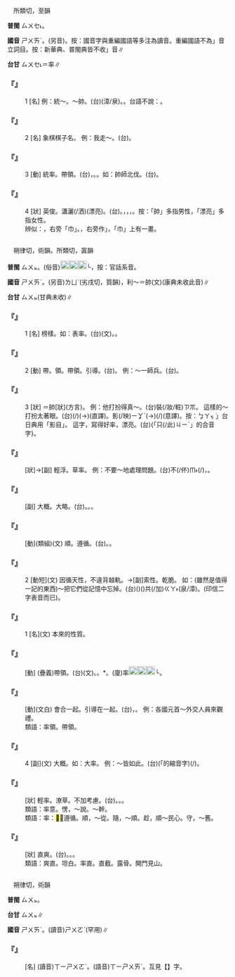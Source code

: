 
=={{ruby|帥|ㄕㄨㄞˋ}}==

　所類切，至韻

'''普閩''' <rt>ㄙㄨㆤ˪</rt>。

'''國音''' <rt>ㄕㄨㄞˋ</rt>。(另音){{ruby|(文)|ㄕㄨㄛˋ}}。按：國音字與重編國語等多注為讀音。重編國語不為{{ruby|「|ㄕㄨㄞˋ}}」音立詞目。按：新華典、普閩典皆不收{{ruby|「|ㄕㄨㄛˋ}}」音∥

'''台甘''' <rt>ㄙㄨㆤ˪</rt>{{ruby|。|ㄙㄨㆵ}}＝率∥

    

==='''『{{ruby|帥|ㄕㄨㄞˋ}}』'''===
:1  [名] 例：統～。～帥。(台){{ruby|軍|ㄍㄨㄣ}}{{ruby|隊|ㄉㄨㄧ˫}}{{ruby|內|ㄌㄞ˫}}{{ruby|面|ㆠㄧㄣ˫}}{{ruby|最|ㄗㄨㆤ˪/ㄗㄨㄧ˪}}(漳/泉){{ruby|高|ㄍㄨㄢˊ}}{{ruby|指|ㄐㄧˋ}}{{ruby|揮|ㄏㄨㄧ}}{{ruby|官|ㄍㄨㆩ}}。{{ruby|元|ㆣㄨㄢˊ}}{{ruby|帥|ㄙㄨㆤ˪}}。台語不說：{{ruby|統|ㄊㆲˋ}}{{ruby|帥|ㄙㄨㆤ˪}}。
    

==='''『{{ruby|帥|ㄕㄨㄞˋ}}』'''===
:2  [名] 象棋棋子名。 例：我走～。(台){{ruby|我|ㆣㄨㄚˋ}}{{ruby|行|ㄍㄧㆩˊ}}{{ruby|紅|ㄤˊ}}{{ruby|君|ㄍㄨㄣ}}。
    

==='''『{{ruby|帥|ㄕㄨㄞˋ}}』'''===
:3  [動] 統率。帶領。(台){{ruby|掛|ㄍㄨㄚ˪}}{{ruby|帥|ㄙㄨㆤ˪}}，{{ruby|帶|ㄉㄨㄚ˪}}{{ruby|領|ㄋㄧㄚˋ}}。{{ruby|引|ㄧㄣˋ}}{{ruby|<mark>&#xffb7e;</mark>|ㄘㄨㄚ˫}}。如：帥師北伐。(台){{ruby|帶|ㄉㄨㄚ˪}}{{ruby|領|ㄋㄧㄚˋ}}{{ruby|軍|ㄍㄨㄣ}}{{ruby|隊|ㄉㄨㄧ˫}}{{ruby|向|ㄏㄧㆲ˪}}{{ruby|北|ㄅㄚㆶ}}{{ruby|方|ㄏㆭ/ㄏㆲ}}{{ruby|進|ㄐㄧㄣ˪}}{{ruby|攻|ㄍㆲ}}。
    

==='''『{{ruby|帥|ㄕㄨㄞˋ}}』'''===
:4  [狀] 英俊。瀟灑(/洒)(漂亮)。(台){{ruby|飄|ㄆㄧㄠ}}{{ruby|撇|ㄆㄧㄚㆵ}}。{{ruby|黃|ㆭˊ}}{{ruby|脰|ㄉㄠ˫}}，{{ruby|鉛|ㄧㄢˊ}}{{ruby|投|ㄉㄠˊ}}，{{ruby|緣|ㄧㄢˊ}}{{ruby|投|ㄉㄠˊ}}，{{ruby|沿|ㄧㄢˊ}}{{ruby|投|ㄉㄠˊ}}。按：「帥」多指男性，「漂亮」多指女性。
:辨似：{{ruby|帥|ㄕㄨㄞˋ}}，右旁「巾」。{{ruby|師|ㄕ}}，右旁作{{ruby|「|ㄭ}}」，「巾」上有一畫。
:
    

=={{ruby|率|ㄕㄨㄞˋ}}==

　朔律切，術韻。所類切，寘韻

'''普閩''' <rt>ㄙㄨㆵ</rt>{{ruby|、|ㄙㄨㆤ˪}}。(俗音)[[File:fa5c.png|20px]][[File:fa7a.png|20px]][[File:fa67.png|20px]]└，按：官話系音。

'''國音''' <rt>ㄕㄨㄞˋ</rt>。(另音)<rt>ㄌㄩˋ</rt>(劣戌切，質韻)，利～{{ruby|。|ㄕㄨㄛˋ}}＝帥(文)(康典未收此音)∥

'''台甘''' <rt>ㄙㄨㆵ</rt>{{ruby|。|ㄌㄨㆵ ͘}}(甘典未收)∥

    

==='''『{{ruby|率|ㄕㄨㄞˋ}}』'''===
:1  [名] 榜樣。如：表率。(台){{ruby|表|ㄅㄧㄠˋ}}{{ruby|率|ㄙㄨㆵ}}(文)。{{ruby|模|ㄇㆦˊ}}{{ruby|範|ㄏㄨㄢ˫}}。
    

==='''『{{ruby|率|ㄕㄨㄞˋ}}』'''===
:2  [動] 帶。領。帶領。引導。(台){{ruby|<mark>&#xffb7e;</mark>|ㄘㄨㄚ˫}}{{ruby|隊|ㄉㄨㄧ˫}}。 例：～一師兵。(台){{ruby|引|ㄧㄣˋ}}{{ruby|<mark>&#xffb7e;</mark>|ㄘㄨㄚ˫}}{{ruby|一|ㄐㄧㆵ ͘}}{{ruby|師|ㄙㄨ}}{{ruby|丌|ㆤ}}{{ruby|兵|ㄅㄧㄥ}}。
    

==='''『{{ruby|率|ㄕㄨㄞˋ}}』'''===
:3  [狀] ＝帥[狀](方言)。 例：他打扮得真～。(台){{ruby|伊|ㄧ}}裝(/妝/粧)<rt>ㄗㆭ</rt>{{ruby|到|ㄍㄚㆷ}}{{ruby|真|ㄐㄧㄣ}}{{ruby|飄|ㄆㄧㄠ}}{{ruby|撇|ㄆㄧㄚㆵ}}。 這樣的～打扮太著眼。(台){{ruby|呰|ㄐㄧㄚㆷ}}{{ruby|恁|ㄌㄧㄣ˪}}{{ruby|<mark>&#xffad0;</mark>|ㄙㄨㄧˋ}}(/{{ruby|撇|ㄆㄧㄚㆵ}}){{ruby|丌|ㆤ}}{{ruby|打|ㄉㆩˋ}}{{ruby|扮|ㄅㄢ˫}}{{ruby|傷|ㄒㄧㆧ/ㄒㄧㆫ}}{{ruby|影|ㄧㆩˋ}}(→{{ruby|映|ㄧㆩ˪}}){{ruby|目|ㆠㄚㆶ ͘}}(直譯)。{{ruby|汝|ㄌㄧˋ}}{{ruby|裝|ㄗㆭ}}{{ruby|到|ㄍㄚㆷ}}{{ruby|呰|ㄐㄧㄚㆷ}}{{ruby|飄|ㄆㄧㄠ}}{{ruby|撇|ㄆㄧㄚㆵ}}{{ruby|真|ㄐㄧㄣ}}影(/映)<rt>ㄧㆩˋ</rt>{{ruby|人|ㄌㄤˊ}}{{ruby|丌|ㆤ}}{{ruby|目|ㆠㄚㆶ ͘}}{{ruby|珠|ㄗㄨ}}(→{{ruby|睭|ㄐㄧㄨ}})(/{{ruby|耀|ㄧㄠ˫}}{{ruby|眼|ㆣㄢˋ}})(意譯)。按：{{ruby|「|ㄧㆩˋ}}<rt>ㆠㄚㆶ ͘</rt>」台日典用「影目」。 這字，寫得好率，漂亮。(台){{ruby|<mark>&#xffacb;</mark>|ㄗㆤ}}{「只(/此)<rt>ㄐㄧˋ</rt>{{ruby|個|ㆤˊ}}」的合音字}{{ruby|字|ㄌㄧ˫/ㆢㄧ˫}}{{ruby|寫|ㄒㄧㄚˋ}}{{ruby|去|·ㄎㄧ˪}}{{ruby|真|ㄐㄧㄣ}}{{ruby|<mark>&#xffad0;</mark>|ㄙㄨㄧˋ}}。
    

==='''『{{ruby|輕|ㄑㄧㄥ}}{{ruby|率|ㄕㄨㄞˋ}}』'''===
: [狀]→[副] 輕浮。草率。 例：不要～地處理問題。(台)不(/伓)<rt>ㆬ˫</rt>{{ruby|通|ㄊㄤ}}{{ruby|稱|ㄑㄧㄣ˪}}{{ruby|稱|ㄑㄧㄣ˪}}{{ruby|彩|ㄘㄞˋ}}{{ruby|彩|ㄘㄞˋ}}(/{{ruby|隨|ㄙㄨㄧˊ}}{{ruby|隨|ㄙㄨㄧˊ}}{{ruby|便|ㄅㄧㄢ˫}}{{ruby|便|ㄅㄧㄢ˫}}){{ruby|處|ㄘㄨˋ}}{{ruby|理|ㄌㄧˋ}}{{ruby|問|ㆠㄨㄣ˫}}{{ruby|題|ㄉㆤˊ}}，{{ruby|著|ㄉㄧㄜㆷ ͘}}{{ruby|愛|ㄞ˪}}{{ruby|較|ㄎㄚㆷ}}{{ruby|斟|ㄐㄧㆬ}}{{ruby|酌|ㄐㄧㆦㆶ}}{{ruby|咧|ㄌㆤ˪}}。
    

==='''『{{ruby|大|ㄉㄚˋ}}{{ruby|率|ㄕㄨㄞˋ}}』'''===
: [副] 大概。大略。(台){{ruby|大|ㄉㄞ˫}}{{ruby|概|ㄎㄞ˪}}{{ruby|→|ㄍㄞ˪}}。{{ruby|大|ㄉㄞ˫}}{{ruby|略|ㄌㄧㆦㆶ ͘}}。{{ruby|大|ㄉㄞ˫}}{{ruby|約|ㄧㆦㆶ}}。
    

==='''『{{ruby|率|ㄕㄨㄞˋ}}{{ruby|由|ㄧㄡˊ}}』'''===
: [動](類組)(文) 順。遵循。(台){{ruby|依|ㄧ}}{{ruby|照|ㄐㄧㄜ˪}}{{ruby|按|ㄢ˪}}{{ruby|照|ㄐㄧㄠ˪}}。{{ruby|遵|ㄗㄨㄣ}}{{ruby|循|ㄙㄨㄣˊ}}{{ruby|以|ㄧˋ}}{{ruby|前|ㄐㄧㄥˊ}}{{ruby|丌|ㆤ}}{{ruby|規|ㄍㄨㄧ}}{{ruby|定|ㄉㄧㄥ˫}}。
    

==='''『{{ruby|率|ㄕㄨㄞˋ}}{{ruby|性|ㄒㄧㄥˋ}}』'''===
:2  [動短](文) 因循天性，不違背越軌。→[副]索性。乾脆。 如：(雖然是值得一記的東西)～把它們從記憶中忘掉。(台)({{ruby|印|ㄧㄣ˪}})({{ruby|信|ㄒㄧㄣˋ}}){{ruby|對|ㄉㄨㄧ˪}}{{ruby|記|ㄍㄧ˪}}{{ruby|憶|ㄧㆤㆶ}}{{ruby|中|ㄉㄧㆲ}}共(/加)<rt>ㄍㄚ˫</rt>{{ruby|伊|ㄧ}}{{ruby|<mark>&#xffa45;</mark>|ㆠㆤ˫/ㆠㄨㆤ˫}}(泉/漳){{ruby|記|ㄍㄧ˪}}{{ruby|得|ㄉㄧㆵ}}{{ruby|去|ㄎㄧ˪}}。(印信二字表音而已)。
    

==='''『{{ruby|率|ㄕㄨㄞˋ}}{{ruby|性|ㄒㄧㄥˋ}}』'''===
:1  [名](文) 本來的性質。
    

==='''『{{ruby|率|ㄕㄨㄞˋ}}{{ruby|領|ㄌㄧㄥˇ}}』'''===
: [動] (疊義)帶領。(台){{ruby|率|ㄙㄨㆵ}}{{ruby|領|ㄌㄧㄥˋ}}(文)。{{ruby|引|ㄧㄣˋ}}{{ruby|導|ㄉㄜ˫}}。{{ruby|相|ㄒㄧㄜ}}{{ruby|<mark>&#xf9d72;</mark>|ㄘㄨㄚ˫}}*。(廈)率[[File:fa5c.png|20px]][[File:fa7a.png|20px]][[File:fa67.png|20px]]└{{ruby|領|ㄌㄧㄥˋ}}。
    

==='''『{{ruby|率|ㄕㄨㄞˋ}}{{ruby|同|ㄊㄨㄥˊ}}』'''===
: [動](文白) 會合一起。引導在一起。(台){{ruby|<mark>&#xffb7e;</mark>|ㄘㄨㄚ˫}}{{ruby|做|ㄗㄨㆤ˪/ㄗㄜ˪}}{{ruby|伙|ㄏㆤˋ/ㄏㄨㆤˋ}}，{{ruby|做|ㄗㄨㆤ˪/ㄗㄜ˪}}{{ruby|一|ㄐㄧㆵ ͘}}{{ruby|陣|ㄉㄧㄣ˫}}。 例：各國元首～外交人員來觀禮。
:類語：率領。帶領。
:
    

==='''『{{ruby|率|ㄕㄨㄞˋ}}』'''===
:4  [副](文) 大概。如：大率。 例：～皆如此。(台){{ruby|一|ㄧㆵ}}{{ruby|般|ㄅㄨㆩ}}{{ruby|大|ㄉㄞ˫}}{{ruby|概|ㄎㄞ˪}}{{ruby|攏|ㄌㆲˋ}}{{ruby|是|ㄒㄧ˫}}{{ruby|<mark>&#xffb50;</mark>|ㄐㄧㆵ}}(「{{ruby|此|ㄐㄧˋ}}{{ruby|一|ㄐㄧㆵ ͘}}的縮音字)(/{{ruby|此|ㄐㄧㆵ}}){{ruby|號|ㄏㄜ˫}}{{ruby|款|ㄎㄨㄢˋ}}。
    

==='''『{{ruby|草|ㄘㄠˇ}}{{ruby|率|ㄕㄨㄞˋ}}』'''===
: [狀] 輕率。潦草。不加考慮。(台){{ruby|稱|ㄑㄧㄣ˪}}{{ruby|稱|ㄑㄧㄣ˪}}{{ruby|彩|ㄘㄞˋ}}{{ruby|彩|ㄘㄞˋ}}。{{ruby|潦|ㄌㄜˋ}}{{ruby|潦|ㄌㄜˋ}}{{ruby|草|ㄘㄜˋ}}{{ruby|草|ㄘㄜˋ}}。{{ruby|無|ㆠㄜˊ}}{{ruby|慎|ㄒㄧㄣ˫}}{{ruby|重|ㄉㄧㆲ˫}}。
:類語：率意。愣，～說。～幹。
:
:類語：率：<mark>&#xf9d72;</mark>，遵循。順，～從。隨，～順。趁，順～民心。守，～舊。
:
    

==='''『{{ruby|直|ㄓˊ}}{{ruby|率|ㄕㄨㄞˋ}}』'''===
: [狀] 直爽。(台){{ruby|條|ㄉㄧㄠˊ}}{{ruby|直|ㄉㄧㆵ ͘}}。{{ruby|妥|ㄊㄜ˪}}{{ruby|直|ㄉㄧㆵ ͘}}。{{ruby|率|ㄙㄨㆵ}}{{ruby|直|ㄉㄧㆵ ͘}}。
:類語：爽直。坦白。率直。直截。露骨。開門見山。
:
:
    

=={{ruby|蟀|ㄕㄨㄞˋ}}==

　朔律切，術韻

'''普閩''' <rt>ㄙㄨㆵ</rt>。

'''台甘''' <rt>ㄙㄨㆵ</rt>∥

'''國音''' <rt>ㄕㄨㄞˋ</rt>。(讀音)<rt>ㄕㄨㄛˋ</rt>(罕用)∥

    

==='''『{{ruby|蟋|ㄒㄧ}}{{ruby|蟀|ㄕㄨㄞˋ}}』'''===
: [名] (讀音)<rt>ㄒㄧ</rt><rt>ㄕㄨㄛˋ</rt>。(語音)<rt>ㄒㄧ</rt><rt>ㄕㄨㄞˋ</rt>。互見【{{ruby|蟋|ㄒㄧ}}】字。
    
